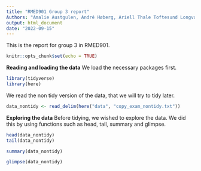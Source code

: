 ```yaml
---
title: "RMED901 Group 3 report"
Authors: "Amalie Austgulen, André Høberg, Ariell Thale Toftesund Longva, Ghazal Lessan Toussi"
output: html_document
date: "2022-09-15"
---
```

This is the report for group 3 in RMED901.


```r
knitr::opts_chunk$set(echo = TRUE)
```

**Reading and loading the data**
We load the necessary packages first.
```r
library(tidyverse)
library(here)
```

We read the non tidy version of the data, that we will try to tidy later.
```r
data_nontidy <- read_delim(here("data", "copy_exam_nontidy.txt"))
```

**Exploring the data**
Before tidying, we wished to explore the data. We did this by using functions such as head, tail, summary and glimpse. 
```r
head(data_nontidy)
tail(data_nontidy)
```
```r
summary(data_nontidy)
```
```r
glimpse(data_nontidy)
```



